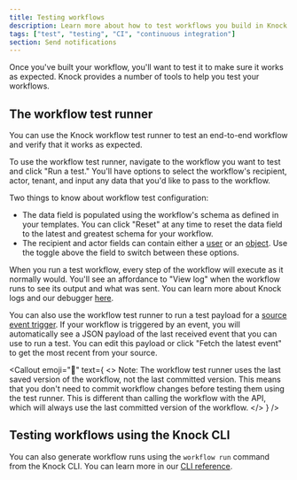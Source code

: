 ```yaml
---
title: Testing workflows
description: Learn more about how to test workflows you build in Knock.
tags: ["test", "testing", "CI", "continuous integration"]
section: Send notifications
---
```


Once you've built your workflow, you'll want to test it to make sure it works as expected. Knock provides a number of tools to help you test your workflows.

## The workflow test runner

You can use the Knock workflow test runner to test an end-to-end workflow and verify that it works as expected.

To use the workflow test runner, navigate to the workflow you want to test and click "Run a test." You'll have options to select the workflow's recipient, actor, tenant, and input any data that you'd like to pass to the workflow.

Two things to know about workflow test configuration:

- The data field is populated using the workflow's schema as defined in your templates. You can click "Reset" at any time to reset the data field to the latest and greatest schema for your workflow.
- The recipient and actor fields can contain either a [user](/concepts/users) or an [object](/concepts/objects). Use the toggle above the field to switch between these options.

When you run a test workflow, every step of the workflow will execute as it normally would. You'll see an affordance to "View log" when the workflow runs to see its output and what was sent. You can learn more about Knock logs and our debugger [here](/send-notifications/debugging-workflows).

You can also use the workflow test runner to run a test payload for a [source event trigger](/integrations/sources/overview#workflow-triggers). If your workflow is triggered by an event, you will automatically see a JSON payload of the last received event that you can use to run a test. You can edit this payload or click "Fetch the latest event" to get the most recent from your source.

<Callout
  emoji="🚨"
  text={
    <>
      <span className="font-bold">Note:</span> The workflow test runner uses the
      last saved version of the workflow, not the last committed version. This
      means that you don't need to commit workflow changes before testing them
      using the test runner. This is different than calling the workflow with
      the API, which will always use the last committed version of the workflow.
    </>
  }
/>

## Testing workflows using the Knock CLI

You can also generate workflow runs using the `workflow run` command from the Knock CLI. You can learn more in our [CLI reference](/cli#workflow-run).
